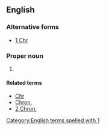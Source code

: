 ==English==

===Alternative forms===
* [[1 Chr]]

===Proper noun===
{{en-proper noun}}

# {{abbreviation of|1 Chronicles}}

====Related terms====
* [[Chr]]
* [[Chron.]]
* [[2 Chron.]]

[[Category:English terms spelled with 1]]
